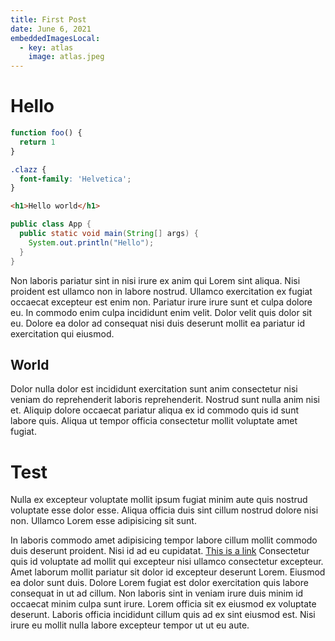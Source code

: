 ```yaml
---
title: First Post
date: June 6, 2021
embeddedImagesLocal:
  - key: atlas
    image: atlas.jpeg
---
```



# Hello

```js title=Example
function foo() {
  return 1
}
```

<Test />

```css title=index
.clazz {
  font-family: 'Helvetica';
}
```

```html title=index
<h1>Hello world</h1>
```

```java title=App
public class App {
  public static void main(String[] args) {
    System.out.println("Hello");
  }
}
```

Non laboris pariatur sint in nisi irure ex anim qui Lorem sint aliqua. Nisi proident est ullamco non in labore nostrud. Ullamco exercitation ex fugiat occaecat excepteur est enim non. Pariatur irure irure sunt et culpa dolore eu. In commodo enim culpa incididunt enim velit. Dolor velit quis dolor sit eu. Dolore ea dolor ad consequat nisi duis deserunt mollit ea pariatur id exercitation qui eiusmod.

## World

Dolor nulla dolor est incididunt exercitation sunt anim consectetur nisi veniam do reprehenderit laboris reprehenderit. Nostrud sunt nulla anim nisi et. Aliquip dolore occaecat pariatur aliqua ex id commodo quis id sunt labore quis. Aliqua ut tempor officia consectetur mollit voluptate amet fugiat.

# Test

Nulla ex excepteur voluptate mollit ipsum fugiat minim aute quis nostrud voluptate esse dolor esse. Aliqua officia duis sint cillum nostrud dolore nisi non. Ullamco Lorem esse adipisicing sit sunt.

In laboris commodo amet adipisicing tempor labore cillum mollit commodo duis deserunt proident. Nisi id ad eu cupidatat. [This is a link](https://google.com)
Consectetur quis id voluptate ad mollit qui excepteur nisi ullamco consectetur excepteur.
Amet laborum mollit pariatur sit dolor id excepteur deserunt Lorem. Eiusmod ea dolor sunt duis. Dolore Lorem fugiat est dolor exercitation quis labore consequat in ut ad cillum. Non laboris sint in veniam irure duis minim id occaecat minim culpa sunt irure. Lorem officia sit ex eiusmod ex voluptate deserunt. Laboris officia incididunt cillum quis ad ex sint eiusmod est. Nisi irure eu mollit nulla labore excepteur tempor ut ut eu aute.
